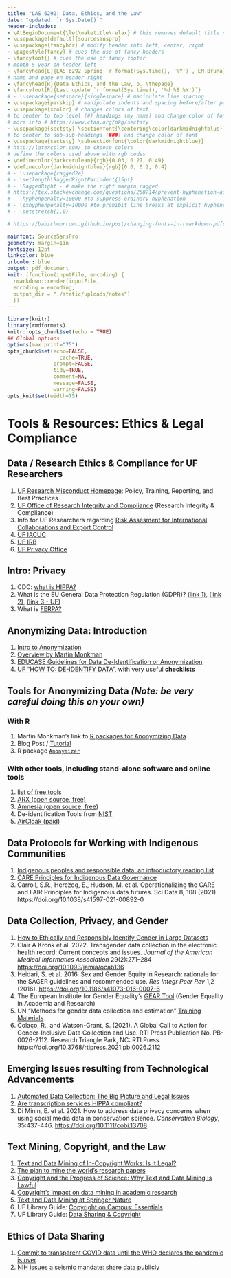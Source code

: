 ```yaml
---
title: "LAS 6292: Data, Ethics, and the Law"
date: "updated: `r Sys.Date()`"
header-includes:
- \AtBeginDocument{\let\maketitle\relax} # this removes default title section
- \usepackage[default]{sourcesanspro}
- \usepackage{fancyhdr} # modify header into left, center, right
- \pagestyle{fancy} # cues the use of fancy headers
- \fancyfoot{} # cues the use of fancy footer
# month & year on header left
- \fancyhead[L]{LAS 6292 Spring `r format(Sys.time(), '%Y')`, EM Bruna} 
# name and page on header right
- \fancyhead[R]{Data Ethics, and the Law, p. \thepage} 
- \fancyfoot[R]{Last update `r format(Sys.time(), '%d %B %Y')`}
# - \usepackage{setspace}{singlespace} # manipulate line spacing 
- \usepackage{parskip} # manipulate indents and spacing before/after paragra phs 
- \usepackage{xcolor} # changes colors of text
# to center to top level (#) headings (my name) and change color of font
# more info # https://www.ctan.org/pkg/sectsty
- \usepackage{sectsty} \sectionfont{\centering\color{darkmidnightblue}}
# to center to sub-sub-headings (###) and change color of font
- \usepackage{sectsty} \subsectionfont{\color{darkmidnightblue}}
# http://latexcolor.com/ to choose colors
# define the colors used above with rgb codes
- \definecolor{darkcerulean}{rgb}{0.03, 0.27, 0.49}
- \definecolor{darkmidnightblue}{rgb}{0.0, 0.2, 0.4}
# - \usepackage{ragged2e}
# - \setlength\RaggedRightParindent{15pt}
# - \RaggedRight - # make the right margin ragged
# https://tex.stackexchange.com/questions/258714/prevent-hyphenation-across-lines-enforce-right-margin
# - \hyphenpenalty=10000 #to suppress ordinary hyphenation
# - \exhyphenpenalty=10000 #to prohibit line breaks at explicit hyphens.
# - \setstretch{1.0}

# https://babichmorrowc.github.io/post/changing-fonts-in-rmarkdown-pdfs/

mainfont: SourceSansPro
geometry: margin=1in
fontsize: 12pt
linkcolor: blue
urlcolor: blue
output: pdf_document
knit: (function(inputFile, encoding) {
  rmarkdown::render(inputFile,
  encoding = encoding,
  output_dir = "./static/uploads/notes")
  })
---
```



```r
library(knitr)
library(rmdformats)
knitr::opts_chunk$set(echo = TRUE)
## Global options
options(max.print="75")
opts_chunk$set(echo=FALSE,
	             cache=TRUE,
               prompt=FALSE,
               tidy=TRUE,
               comment=NA,
               message=FALSE,
               warning=FALSE)
opts_knit$set(width=75)
```

# Tools & Resources: Ethics & Legal Compliance

## Data / Research Ethics & Compliance for UF Researchers

1. [UF Research Misconduct Homepage](https://research.ufl.edu/compliance/research-integrity.html): Policy, Training, Reporting, and Best Practices
1. [UF Office of Research Integrity and Compliance](https://compliance.ufl.edu/) (Research Integrity & Compliance)
1. Info for UF Researchers regarding [Risk Assesment for International Collaborations and Export Control](https://research.ufl.edu/compliance.html)
1. [UF IACUC](https://iacuc.ufl.edu/)
1. [UF IRB](https://irb.ufl.edu/)
1. [UF Privacy Office](https://privacy.ufl.edu/)


## Intro: Privacy

1. CDC: [what is HIPPA?](https://tinyurl.com/mw97nt4b)
<!-- https://www.cdc.gov/phlp/publications/topic/hipaa.html#:~:text=The%20Health%20Insurance%20Portability%20and,the%20patient's%20consent%20or%20knowledge -->
1. What is the EU General Data Protection Regulation (GDPR)? [(link 1)](https://www.ukri.org/wp-content/uploads/2020/10/UKRI-020920-GDPR-FAQs.pdf), [(link 2)](https://www.wired.co.uk/article/what-is-gdpr-uk-eu-legislation-compliance-summary-fines-2018), [(link 3 - UF)](https://privacy.ufl.edu/european-union-general-data-protection-regulation-eu-gdpr/)
1. What is [FERPA?](https://registrar.ufl.edu/ferpa/) 

## Anonymizing Data: Introduction

1. [Intro to Anonymization](https://en.wikipedia.org/wiki/Data_anonymization)
1. [Overview by Martin Monkman](https://bookdown.org/martin_monkman/DataScienceResources_book/anonymity-and-confidentiality.html)
1. [EDUCASE Guidelines for Data De-Identification or Anonymization](https://www.educause.edu/focus-areas-and-initiatives/policy-and-security/cybersecurity-program/resources/information-security-guide/toolkits/guidelines-for-data-deidentification-or-anonymization)
1. [UF "HOW TO: DE-IDENTIFY DATA"](https://security.ufl.edu/faculty-staff/irm/how-to-de-identify-data/), with very useful **checklists** 

## Tools for Anonymizing Data _(Note: be very careful doing this on your own)_

### With R  

1. Martin Monkman's link to [R packages for Anonymizing Data](https://bookdown.org/martin_monkman/DataScienceResources_book/anonymity-and-confidentiality.html)
1. Blog Post / [Tutorial](https://www.r-bloggers.com/2014/11/data-anonymization-in-r/)
1. R package [`Anonymizer`](https://github.com/paulhendricks/anonymizer) 
     

### With other tools, including stand-alone software and online tools  
1. [list of free tools](https://windowsreport.com/data-anonymization-software/)
1. [ARX (open source, free)](https://arx.deidentifier.org/)
1. [Amnesia (open source, free)](https://amnesia.openaire.eu/index.html)
1. De-identification Tools from [NIST](https://www.nist.gov/itl/applied-cybersecurity/privacy-engineering/collaboration-space/focus-areas/de-id/tools)
1. [AirCloak (paid)](https://www.techfunnel.com/information-technology/3-types-of-data-anonymization-techniques-and-tools-to-consider/)


## Data Protocols for Working with Indigenous Communities

1. [Indigenous peoples and responsible data: an introductory reading list](https://responsibledata.io/2017/09/22/indigenous-peoples-responsible-data-readings/)
1. [CARE Principles for Indigenous Data Governance](https://www.gida-global.org/care ) 
1. Carroll, S.R., Herczog, E., Hudson, M. et al. Operationalizing the CARE and FAIR Principles for Indigenous data futures. Sci Data 8, 108 (2021). https://doi.org/10.1038/s41597-021-00892-0

## Data Collection, Privacy, and Gender

1. [How to Ethically and Responsibly Identify Gender in Large Datasets](http://mediashift.org/2014/11/how-to-ethically-and-responsibly-identify-gender-in-large-datasets/)
1. Clair A Kronk et al. 2022. Transgender data collection in the electronic health record: Current concepts and issues. _Journal of the American Medical Informatics Association_ 29(2):271–284 [https://doi.org/10.1093/jamia/ocab136](https://doi.org/10.1093/jamia/ocab136)
1. Heidari, S. et al. 2016. Sex and Gender Equity in Research: rationale for the SAGER guidelines and recommended use. _Res Integr Peer Rev_ 1,2 (2016). [https://doi.org/10.1186/s41073-016-0007-6](https://doi.org/10.1186/s41073-016-0007-6)
1. The European Institute for Gender Equality's [GEAR Tool](https://eige.europa.eu/gender-mainstreaming/toolkits/gear/data-collection-and-monitoring?language_content_entity=en#:~:text=Try%20to%20consider%20at%20least,the%20visibility%2C%20of%20your%20measures.) (Gender Equality in Academia and Research)
1. UN "Methods for gender data collection and estimation" [Training Materials](https://data.unwomen.org/sites/default/files/documents/Asia-Pacific-Training-Curriculum/Module5/Module5_Syllabus_Methods%20for%20data%20collection%20and%20estimation.pdf). 
1. Colaço, R., and Watson-Grant, S. (2021). A Global Call to Action for Gender-Inclusive Data Collection and Use. RTI Press Publication No. PB-0026-2112. Research Triangle Park, NC: RTI Press. https://doi.org/10.3768/rtipress.2021.pb.0026.2112

## Emerging Issues resulting from Technological Advancements

1. [Automated Data Collection: The Big Picture and Legal Issues](http://methods.sagepub.com/video/automated-data-collection-the-big-picture-and-legal-issues)
1. [Are transcription services HIPPA compliant?](https://www.ncbi.nlm.nih.gov/pmc/articles/PMC6450678/) 
1. Di Minin, E. et al. 2021. How to address data privacy concerns when using social media data in conservation science. _Conservation Biology_, 35:437-446. [https://doi.org/10.1111/cobi.13708](https://doi.org/10.1111/cobi.13708)


## Text Mining, Copyright, and the Law

1. [Text and Data Mining of In-Copyright Works: Is It Legal?](https://cacm.acm.org/magazines/2021/11/256379-text-and-data-mining-of-in-copyright-works/fulltext)
1. [The plan to mine the world’s research papers](https://www.nature.com/articles/d41586-019-02142-1)
1. [Copyright and the Progress of Science: Why Text and Data Mining Is Lawful](https://lawreview.law.ucdavis.edu/issues/53/2/articles/files/53-2_Carroll.pdf)
1. [Copyright's impact on data mining in academic research](https://digitalcommons.schulichlaw.dal.ca/cgi/viewcontent.cgi?article=1730&context=scholarly_works)
1. [Text and Data Mining at Springer Nature](https://www.springernature.com/gp/researchers/text-and-data-mining)
1. UF Library Guide: [Copyright on Campus: Essentials](https://guides.uflib.ufl.edu/copyright)
1. UF Library Guide: [Data Sharing & Copyright](http://guides.uflib.ufl.edu/c.php?g=147756&p=966842)  
  
## Ethics of Data Sharing

1. [Commit to transparent COVID data until the WHO declares the pandemic is over](https://www.nature.com/articles/d41586-022-00424-9?WT.ec_id=NATURE-20220224&utm_source=nature_etoc&utm_medium=email&utm_campaign=20220224&sap-outbound-id=DB87975629A301CCF242D0DE9D803B1486710C9C)
1. [NIH issues a seismic mandate: share data publicly](https://www.nature.com/articles/d41586-022-00402-1?WT.ec_id=NATURE-20220224&utm_source=nature_etoc&utm_medium=email&utm_campaign=20220224&sap-outbound-id=DB87975629A301CCF242D0DE9D803B1486710C9C)



